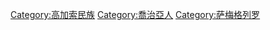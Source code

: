 {{Commons category|Mingrelians}}

[[Category:高加索民族|Category:高加索民族]]
[[Category:喬治亞人|Category:喬治亞人]]
[[Category:萨梅格列罗|Category:萨梅格列罗]]